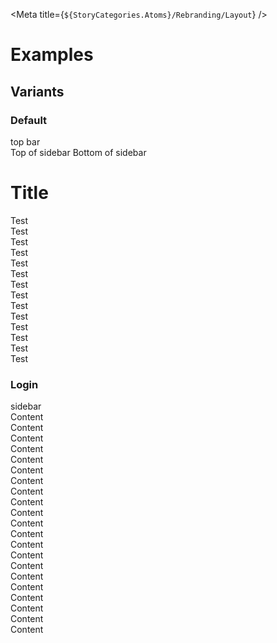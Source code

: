 
<Meta title={`${StoryCategories.Atoms}/Rebranding/Layout`} />

<LayoutDocs />

# Examples

## Variants

### Default

<Canvas>
	<div className='h-screen p-4'>
		<p-layout className='bg-mystic'>
			<div
				slot='topbar'
				className='h-10 bg-indigo/20'
			>
				top bar
			</div>
			<div
				slot='sidebar'
				className='flex w-full flex-col justify-between bg-positive/20'
			>
				<span>Top of sidebar</span>
				<span>Bottom of sidebar</span>
			</div>
			<div
				slot='content'
				className='flex h-full flex-col gap-6 bg-unbiased/20'
			>
				<h1 className='text-3xl text-storm'>Title</h1>
				<div className='flex gap-4'>
					<div className='h-24 w-full rounded bg-white'></div>
					<div className='h-24 w-full rounded bg-white'></div>
				</div>
				<div className='w-full flex-1 rounded bg-white'>
					Test <br />
					Test <br />
					Test <br />
					Test <br />
					Test <br />
					Test <br />
					Test <br />
					Test <br />
					Test <br />
					Test <br />
					Test <br />
					Test <br />
					Test <br />
					Test <br />
				</div>
			</div>
		</p-layout>
	</div>
</Canvas>

### Login

<Canvas>
	<div className='h-screen p-4'>
		<p-layout
			variant='login'
			className='bg-mystic'
		>
			<div
				slot='sidebar'
				className='relative w-full overflow-hidden rounded-lg bg-positive/20 p-18'
			>
				sidebar
			</div>
			<div
				slot='content'
				className='bg-unbiased/20'
			>
				Content <br />
				Content <br />
				Content <br />
				Content <br />
				Content <br />
				Content <br />
				Content <br />
				Content <br />
				Content <br />
				Content <br />
				Content <br />
				Content <br />
				Content <br />
				Content <br />
				Content <br />
				Content <br />
				Content <br />
				Content <br />
				Content <br />
				Content <br />
				Content <br />
			</div>
		</p-layout>
	</div>
</Canvas>
